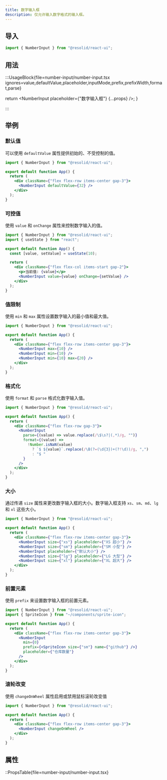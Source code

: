 ```yaml
---
title: 数字输入框
description: 仅允许输入数字格式的输入框。
---
```


## 导入

```js
import { NumberInput } from "@resolid/react-ui";
```

## 用法

:::UsageBlock{file=number-input/number-input.tsx ignores=value,defaultValue,placeholder,inputMode,prefix,prefixWidth,format,parse}


  return <NumberInput placeholder={"数字输入框"} {...props} />;
}

:::

## 举例

### 默认值

可以使用 `defaultValue` 属性提供初始的、不受控制的值。

```jsx demo
import { NumberInput } from "@resolid/react-ui";

export default function App() {
  return (
    <div className={"flex flex-row items-center gap-3"}>
      <NumberInput defaultValue={32} />
    </div>
  );
}
```

### 可控值

使用 `value` 和 `onChange` 属性来控制数字输入的值。

```jsx demo
import { NumberInput } from "@resolid/react-ui";
import { useState } from "react";

export default function App() {
  const [value, setValue] = useState(10);

  return (
    <div className={"flex flex-col items-start gap-2"}>
      <p>当前值: {value}</p>
      <NumberInput value={value} onChange={setValue} />
    </div>
  );
}
```

### 值限制

使用 `min` 和 `max` 属性设置数字输入的最小值和最大值。

```jsx demo
import { NumberInput } from "@resolid/react-ui";

export default function App() {
  return (
    <div className={"flex flex-row items-center gap-3"}>
      <NumberInput max={10} />
      <NumberInput min={10} />
      <NumberInput min={10} max={20} />
    </div>
  );
}
```

### 格式化

使用 `format` 和 `parse` 格式化数字输入值。

```jsx demo
import { NumberInput } from "@resolid/react-ui";

export default function App() {
  return (
    <div className={"flex flex-row gap-3"}>
      <NumberInput
        parse={(value) => value.replace(/\$\s?|(,*)/g, "")}
        format={(value) =>
          !Number.isNaN(value)
            ? `$ ${value}`.replace(/\B(?=(\d{3})+(?!\d))/g, ",")
            : "$ "
        }
      />
    </div>
  );
}
```

### 大小

通过传递 `size` 属性来更改数字输入框的大小。数字输入框支持 `xs`、`sm`、`md`、`lg` 和 `xl` 这些大小。

```jsx demo
import { NumberInput } from "@resolid/react-ui";

export default function App() {
  return (
    <div className={"flex flex-row items-center gap-3"}>
      <NumberInput size={"xs"} placeholder={"XS 超小"} />
      <NumberInput size={"sm"} placeholder={"SM 小型"} />
      <NumberInput placeholder={"默认大小"} />
      <NumberInput size={"lg"} placeholder={"LG 大型"} />
      <NumberInput size={"xl"} placeholder={"XL 超大"} />
    </div>
  );
}
```

### 前置元素

使用 `prefix` 来设置数字输入框的前置元素。

```jsx demo
import { NumberInput } from "@resolid/react-ui";
import { SpriteIcon } from "~/components/sprite-icon";

export default function App() {
  return (
    <div className={"flex flex-row items-center gap-3"}>
      <NumberInput
        min={0}
        prefix={<SpriteIcon size={"sm"} name={"github"} />}
        placeholder={"仓库数量"}
      />
    </div>
  );
}
```

### 滚轮改变

使用 `changeOnWheel` 属性启用或禁用鼠标滚轮改变值

```jsx demo
import { NumberInput } from "@resolid/react-ui";

export default function App() {
  return (
    <div className={"flex flex-row items-center gap-3"}>
      <NumberInput changeOnWheel />
    </div>
  );
}
```

## 属性

::PropsTable{file=number-input/number-input.tsx}
